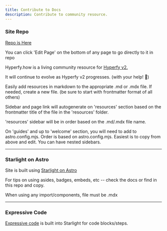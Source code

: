 ```yaml
---
title: Contribute to Docs
description: Contribute to community resource.
---
```


### Site Repo

[Repo is Here](https://github.com/Innkeeping/Hyperfy.how)

<Aside>You can click 'Edit Page' on the bottom of any page to go directly to it in repo</Aside>

Hyperfy.how is a living community resource for [Hyperfy v2.](https://github.com/hyperfy-xyz/hyperfy)

It will continue to evolve as Hyperfy v2 progresses. (with your help! 🚀)

Easily add resources in markdown to the appropriate .md or .mdx file.  If needed, create a new file.  (be sure to start with frontmatter format of all others)

Sidebar and page link will autogenerate on 'resources' section based on the frontmatter title of the file in the 'resources' folder.

'resources' sidebar will be in order based on the .md/.mdx file name.

On 'guides' and up to 'welcome' section, you will need to add to astro.config.mjs. Order is based on astro.config.mjs.  Easiest is to copy from above and edit. You can have nested sidebars.

---

### Starlight on Astro

Site is built using [Starlight on Astro](https://starlight.astro.build/)

For tips on using asides, badges, embeds, etc -- check the docs or find in this repo and copy.

When using any import/components, file must be .mdx

---

### Expressive Code

[Expressive code](https://expressive-code.com/key-features/syntax-highlighting/) is built into Starlight for code blocks/steps.